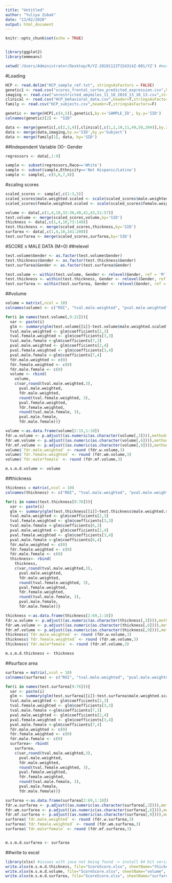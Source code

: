 ---
title: "Untitled"
author: "Yuliya Zubak"
date: "13/02/2020"
output: html_document
---

```{r setup, include=FALSE}
knitr::opts_chunk$set(echo = TRUE)
```

```{r}

```

```{r}
library(ggplot2)
library(emmeans)

setwd('/Users/Administrator/Desktop/R/YZ-20191122T154314Z-001/YZ') #move here so script works

```
#Loading
```{r}
HCP <- read.delim("HCP_sample_ref.txt", stringsAsFactors = FALSE)
genetic1 <- read.csv("scores_frontal_cortex_predicted_expression.csv",header=T,stringsAsFactors=F, row.names = 1)
imaging <- read.csv("unrestricted_amymiles_11_18_2019_13_10_13.csv",stringsAsFactors=FALSE)
clinical <- read.csv("HCP_behavioral_data.csv",header=T,stringsAsFactors=F)
family <- read.csv("HCP_subjects.csv",header=T,stringsAsFactors=F)

genetic <- merge(HCP[,c(4,5)],genetic1,by.x='SAMPLE_ID', by.y='IID')
colnames(genetic)[2] <- "SID"
```

```{r}
data <- merge(genetic[,c(2,3,4)],clinical[,c(1,2,10,11,49,50,204)],by.x='SID',by.y='Subject')
data <- merge(data,imaging,by.x='SID',by.y='Subject')
data <- merge(family[1], data, by='SID')
```
##Independent Variable (X)- Gender

```{r}
regressors <- data[,1:9]

sample <- subset(regressors,Race=='White')
sample <- subset(sample,Ethnicity=='Not Hispanic/Latino')
sample <- sample[,-c(5,6,7,8)]
```
#scaling scores
```{r}
scaled_scores <- sample[,c(1:3,5)]
scaled_scores$male.weighted.scaled <- scale(scaled_scores$male.weighted)
scaled_scores$female.weighted.scaled <- scale(scaled_scores$female.weighted)
```

```{r}
volume <- data[,c(1,4,10,33:36,40,41,43,51:57)]
test.volume <- merge(scaled_scores,volume,by='SID')
thickness <- data[,c(1,4,10,73:140)]
test.thickness <- merge(scaled_scores,thickness,by='SID')
surfarea <- data[,c(1,4,10,141:208)]
test.surfarea <- merge(scaled_scores,surfarea,by='SID')
```


#SCORE x MALE DATA (M=0)
##relevel
```{r}
test.volume$Gender <- as.factor(test.volume$Gender)
test.thickness$Gender <- as.factor(test.thickness$Gender)
test.surfarea$Gender <- as.factor(test.surfarea$Gender)

test.volume <- within(test.volume, Gender <- relevel(Gender, ref = 'M'))
test.thickness <- within(test.thickness, Gender <- relevel(Gender, ref = 'M'))
test.surfarea <- within(test.surfarea, Gender <- relevel(Gender, ref = 'M'))
```
##volume
```{r}
volume = matrix(,ncol = 10)
colnames(volume) <- c("ROI", "tval.male.weighted", "pval.male.weighted", "fdr.male.weighted", "tval.female.weighted", "pval.female.weighted", "fdr.female.weighted", "tval.male*female", "pval.male*female", "fdr.male*female")

for(i in names(test.volume[,9:22])){
  var <- paste(i)
  glm <- summary(glm(test.volume[[i]]~test.volume$male.weighted.scaled*test.volume$female.weighted.scaled +test.volume$Gender+test.volume$Age_in_Yrs+test.volume$FS_IntraCranial_Vol))
  tval.male.weighted <- glm$coefficients[2,3]
  tval.female.weighted <- glm$coefficients[3,3]
  tval.male.female <-glm$coefficients[7,3]
  pval.male.weighted <- glm$coefficients[2,4]
  pval.female.weighted <- glm$coefficients[3,4]
  pval.male.female <-glm$coefficients[7,4]
  fdr.male.weighted <- c(0)
  fdr.female.weighted <- c(0)
  fdr.male.female <- c(0)
  volume <- rbind(
    volume,
    c(var,round(tval.male.weighted,3),
      pval.male.weighted,
      fdr.male.weighted, 
      round(tval.female.weighted, 3), 
      pval.female.weighted, 
      fdr.female.weighted,
      round(tval.male.female, 3), 
      pval.male.female, 
      fdr.male.female))}

volume <-as.data.frame(volume[2:15,1:10])
fdr.w.volume <- p.adjust((as.numeric(as.character(volume[,3]))),method='fdr')
fdr.wm.volume <- p.adjust((as.numeric(as.character(volume[,6]))),method='fdr')
fdr.mf.volume <- p.adjust((as.numeric(as.character(volume[,9]))),method='fdr')
volume$`fdr.male.weighted` <- round (fdr.w.volume,3)
volume$`fdr.female.weighted` <- round (fdr.wm.volume,3)
volume$`fdr.male*female` <- round (fdr.mf.volume,3)

m.s.m.d.volume <- volume
```

##thickness
```{r}
thickness = matrix(,ncol = 10)
colnames(thickness) <- c("ROI", "tval.male.weighted", "pval.male.weighted", "fdr.male.weighted", "tval.female.weighted", "pval.female.weighted", "fdr.female.weighted", "tval.male*female", "pval.male*female", "fdr.male*female")

for(i in names(test.thickness[9:76])){
  var <- paste(i)
  glm <- summary(glm(test.thickness[[i]]~test.thickness$male.weighted.scaled*test.thickness$female.weighted.scaled +test.thickness$Gender+test.thickness$Age_in_Yrs))
  tval.male.weighted <- glm$coefficients[2,3]
  tval.female.weighted <- glm$coefficients[3,3]
  tval.male.female <-glm$coefficients[6,3]
  pval.male.weighted <- glm$coefficients[2,4]
  pval.female.weighted <- glm$coefficients[3,4]
  pval.male.female <-glm$coefficients[6,4]
  fdr.male.weighted <- c(0)
  fdr.female.weighted <- c(0)
  fdr.male.female <- c(0)
  thickness<- rbind(
    thickness,
    c(var,round(tval.male.weighted,3),
      pval.male.weighted,
      fdr.male.weighted, 
      round(tval.female.weighted, 3), 
      pval.female.weighted, 
      fdr.female.weighted,
      round(tval.male.female, 3), 
      pval.male.female, 
      fdr.male.female))}

thickness <-as.data.frame(thickness[2:69,1:10])
fdr.w.volume <- p.adjust((as.numeric(as.character(thickness[,3]))),method='fdr')
fdr.wm.volume <- p.adjust((as.numeric(as.character(thickness[,6]))),method='fdr')
fdr.mf.volume <- p.adjust((as.numeric(as.character(thickness[,9]))),method='fdr')
thickness$`fdr.male.weighted` <- round (fdr.w.volume,3)
thickness$`fdr.female.weighted` <- round (fdr.wm.volume,3)
thickness$`fdr.male*female` <- round (fdr.mf.volume,3)

m.s.m.d.thickness <- thickness
```

##surface area
```{r}

surfarea = matrix(,ncol = 10)
colnames(surfarea) <- c("ROI", "tval.male.weighted", "pval.male.weighted", "fdr.male.weighted", "tval.female.weighted", "pval.female.weighted", "fdr.female.weighted", "tval.male*female", "pval.male*female", "fdr.male*female")

for(i in names(test.surfarea[9:76])){
  var <- paste(i)
  glm <- summary(glm(test.surfarea[[i]]~test.surfarea$male.weighted.scaled*test.surfarea$female.weighted.scaled +test.surfarea$Gender+test.surfarea$Age_in_Yrs+test.volume$FS_IntraCranial_Vol))
  tval.male.weighted <- glm$coefficients[2,3]
  tval.female.weighted <- glm$coefficients[3,3]
  tval.male.female <-glm$coefficients[7,3]
  pval.male.weighted <- glm$coefficients[2,4]
  pval.female.weighted <- glm$coefficients[3,4]
  pval.male.female <-glm$coefficients[7,4]
  fdr.male.weighted <- c(0)
  fdr.female.weighted <- c(0)
  fdr.male.female <- c(0)
  surfarea<- rbind(
    surfarea,
    c(var,round(tval.male.weighted,3),
      pval.male.weighted,
      fdr.male.weighted, 
      round(tval.female.weighted, 3), 
      pval.female.weighted, 
      fdr.female.weighted,
      round(tval.male.female, 3), 
      pval.male.female, 
      fdr.male.female))}

surfarea <-as.data.frame(surfarea[2:69,1:10])
fdr.w.surfarea <- p.adjust((as.numeric(as.character(surfarea[,3]))),method='fdr')
fdr.wm.surfarea <- p.adjust((as.numeric(as.character(surfarea[,6]))),method='fdr')
fdr.mf.surfarea <- p.adjust((as.numeric(as.character(surfarea[,9]))),method='fdr')
surfarea$`fdr.male.weighted` <- round (fdr.w.surfarea,3)
surfarea$`fdr.female.weighted` <- round (fdr.wm.surfarea,3)
surfarea$`fdr.male*female` <- round (fdr.mf.surfarea,3)


m.s.m.d.surfarea <- surfarea
```

##write to excel
```{r}
library(xlsx) #issues with java not being found -> install 64 bit verison of java and set home for java
write.xlsx(m.s.m.d.thickness, file="ScoreScore.xlsx", sheetName="thickness", row.names=FALSE)
write.xlsx(m.s.m.d.volume, file="ScoreScore.xlsx", sheetName="volume", append=TRUE, row.names=FALSE)
write.xlsx(m.s.m.d.surfarea, file="ScoreScore.xlsx", sheetName="surfarea", append=TRUE, row.names=FALSE)
```



